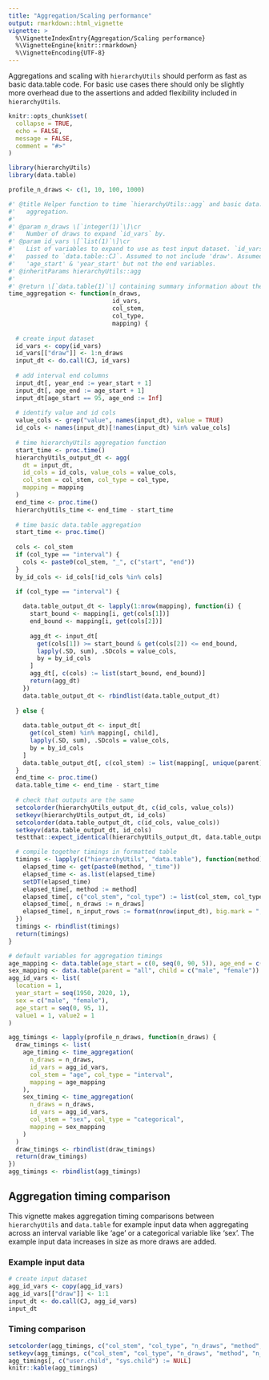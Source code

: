 ```yaml
---
title: "Aggregation/Scaling performance"
output: rmarkdown::html_vignette
vignette: >
  %\VignetteIndexEntry{Aggregation/Scaling performance}
  %\VignetteEngine{knitr::rmarkdown}
  %\VignetteEncoding{UTF-8}
---
```

  
Aggregations and scaling with `hierarchyUtils` should perform as fast as basic data.table code.
For basic use cases there should only be slightly more overhead due to the assertions and added flexibility included in `hierarchyUtils`.

```r
knitr::opts_chunk$set(
  collapse = TRUE,
  echo = FALSE,
  message = FALSE,
  comment = "#>"
)
```

```r
library(hierarchyUtils)
library(data.table)

profile_n_draws <- c(1, 10, 100, 1000)
```

```r
#' @title Helper function to time `hierarchyUtils::agg` and basic data.table
#'   aggregation.
#'
#' @param n_draws \[`integer(1)`\]\cr
#'   Number of draws to expand `id_vars` by.
#' @param id_vars \[`list(1)`\]\cr
#'   List of variables to expand to use as test input dataset. `id_vars` is
#'   passed to `data.table::CJ`. Assumed to not include 'draw'. Assumed to include
#'   'age_start' & 'year_start' but not the end variables.
#' @inheritParams hierarchyUtils::agg
#'
#' @return \[`data.table(1)`\] containing summary information about the timing results.
time_aggregation <- function(n_draws,
                             id_vars,
                             col_stem,
                             col_type,
                             mapping) {
  
  # create input dataset
  id_vars <- copy(id_vars)
  id_vars[["draw"]] <- 1:n_draws
  input_dt <- do.call(CJ, id_vars)
  
  # add interval end columns
  input_dt[, year_end := year_start + 1]
  input_dt[, age_end := age_start + 1]
  input_dt[age_start == 95, age_end := Inf]
  
  # identify value and id cols
  value_cols <- grep("value", names(input_dt), value = TRUE)
  id_cols <- names(input_dt)[!names(input_dt) %in% value_cols]
  
  # time hierarchyUtils aggregation function
  start_time <- proc.time()
  hierarchyUtils_output_dt <- agg(
    dt = input_dt,
    id_cols = id_cols, value_cols = value_cols,
    col_stem = col_stem, col_type = col_type,
    mapping = mapping
  )
  end_time <- proc.time()
  hierarchyUtils_time <- end_time - start_time
  
  # time basic data.table aggregation
  start_time <- proc.time()
  
  cols <- col_stem
  if (col_type == "interval") {
    cols <- paste0(col_stem, "_", c("start", "end"))
  }
  by_id_cols <- id_cols[!id_cols %in% cols]

  if (col_type == "interval") {
    
    data.table_output_dt <- lapply(1:nrow(mapping), function(i) {
      start_bound <- mapping[i, get(cols[1])]
      end_bound <- mapping[i, get(cols[2])]
    
      agg_dt <- input_dt[
        get(cols[1]) >= start_bound & get(cols[2]) <= end_bound,
        lapply(.SD, sum), .SDcols = value_cols,
        by = by_id_cols
      ]
      agg_dt[, c(cols) := list(start_bound, end_bound)]
      return(agg_dt)
    })
    data.table_output_dt <- rbindlist(data.table_output_dt)
    
  } else {
    
    data.table_output_dt <- input_dt[
      get(col_stem) %in% mapping[, child],
      lapply(.SD, sum), .SDcols = value_cols,
      by = by_id_cols
    ]
    data.table_output_dt[, c(col_stem) := list(mapping[, unique(parent)])]
  }
  end_time <- proc.time()
  data.table_time <- end_time - start_time
  
  # check that outputs are the same
  setcolorder(hierarchyUtils_output_dt, c(id_cols, value_cols))
  setkeyv(hierarchyUtils_output_dt, id_cols)
  setcolorder(data.table_output_dt, c(id_cols, value_cols))
  setkeyv(data.table_output_dt, id_cols)
  testthat::expect_identical(hierarchyUtils_output_dt, data.table_output_dt)

  # compile together timings in formatted table
  timings <- lapply(c("hierarchyUtils", "data.table"), function(method) {
    elapsed_time <- get(paste0(method, "_time"))
    elapsed_time <- as.list(elapsed_time)
    setDT(elapsed_time)
    elapsed_time[, method := method]
    elapsed_time[, c("col_stem", "col_type") := list(col_stem, col_type)]
    elapsed_time[, n_draws := n_draws]
    elapsed_time[, n_input_rows := format(nrow(input_dt), big.mark = ",", scientific = FALSE)]
  })
  timings <- rbindlist(timings)
  return(timings)
}
```

```r
# default variables for aggregation timings
age_mapping <- data.table(age_start = c(0, seq(0, 90, 5)), age_end = c(Inf, seq(5, 95, 5)))
sex_mapping <- data.table(parent = "all", child = c("male", "female"))
agg_id_vars <- list(
  location = 1,
  year_start = seq(1950, 2020, 1),
  sex = c("male", "female"),
  age_start = seq(0, 95, 1),
  value1 = 1, value2 = 1
)

agg_timings <- lapply(profile_n_draws, function(n_draws) {
  draw_timings <- list(
    age_timing <- time_aggregation(
      n_draws = n_draws,
      id_vars = agg_id_vars,
      col_stem = "age", col_type = "interval",
      mapping = age_mapping
    ),
    sex_timing <- time_aggregation(
      n_draws = n_draws,
      id_vars = agg_id_vars,
      col_stem = "sex", col_type = "categorical",
      mapping = sex_mapping
    )
  )
  draw_timings <- rbindlist(draw_timings)
  return(draw_timings)
})
agg_timings <- rbindlist(agg_timings)
```

## Aggregation timing comparison

This vignette makes aggregation timing comparisons between `hierarchyUtils` and `data.table` for example input data when aggregating across an interval variable like 'age' or a categorical variable like 'sex'.
The example input data increases in size as more draws are added.

### Example input data

```r
# create input dataset
agg_id_vars <- copy(agg_id_vars)
agg_id_vars[["draw"]] <- 1:1
input_dt <- do.call(CJ, agg_id_vars)
input_dt
```

### Timing comparison

```r
setcolorder(agg_timings, c("col_stem", "col_type", "n_draws", "method", "n_input_rows"))
setkeyv(agg_timings, c("col_stem", "col_type", "n_draws", "method", "n_input_rows"))
agg_timings[, c("user.child", "sys.child") := NULL]
knitr::kable(agg_timings)
```
